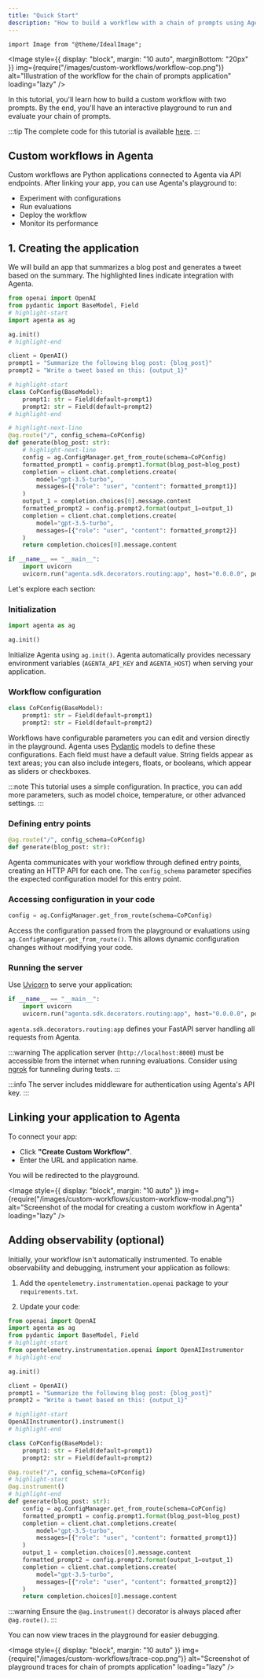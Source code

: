 ```yaml
---
title: "Quick Start"
description: "How to build a workflow with a chain of prompts using Agenta"
---
```


```mdx-code-block
import Image from "@theme/IdealImage";
```

<Image
  style={{ display: "block", margin: "10 auto", marginBottom: "20px" }}
  img={require("/images/custom-workflows/workflow-cop.png")}
  alt="Illustration of the workflow for the chain of prompts application"
  loading="lazy"
/>

In this tutorial, you'll learn how to build a custom workflow with two prompts. By the end, you'll have an interactive playground to run and evaluate your chain of prompts.

:::tip
The complete code for this tutorial is available [here](https://github.com/Agenta-AI/agenta/tree/main/examples/python/custom_workflows/chain_of_prompts/).
:::

## Custom workflows in Agenta

Custom workflows are Python applications connected to Agenta via API endpoints. After linking your app, you can use Agenta's playground to:

- Experiment with configurations
- Run evaluations
- Deploy the workflow
- Monitor its performance

## 1. Creating the application

We will build an app that summarizes a blog post and generates a tweet based on the summary. The highlighted lines indicate integration with Agenta.

```python
from openai import OpenAI
from pydantic import BaseModel, Field
# highlight-start
import agenta as ag

ag.init()
# highlight-end

client = OpenAI()
prompt1 = "Summarize the following blog post: {blog_post}"
prompt2 = "Write a tweet based on this: {output_1}"

# highlight-start
class CoPConfig(BaseModel):
    prompt1: str = Field(default=prompt1)
    prompt2: str = Field(default=prompt2)
# highlight-end

# highlight-next-line
@ag.route("/", config_schema=CoPConfig)
def generate(blog_post: str):
    # highlight-next-line
    config = ag.ConfigManager.get_from_route(schema=CoPConfig)
    formatted_prompt1 = config.prompt1.format(blog_post=blog_post)
    completion = client.chat.completions.create(
        model="gpt-3.5-turbo",
        messages=[{"role": "user", "content": formatted_prompt1}]
    )
    output_1 = completion.choices[0].message.content
    formatted_prompt2 = config.prompt2.format(output_1=output_1)
    completion = client.chat.completions.create(
        model="gpt-3.5-turbo",
        messages=[{"role": "user", "content": formatted_prompt2}]
    )
    return completion.choices[0].message.content

if __name__ == "__main__":
    import uvicorn
    uvicorn.run("agenta.sdk.decorators.routing:app", host="0.0.0.0", port=8000, reload=True)
```

Let's explore each section:

### Initialization

```python
import agenta as ag

ag.init()
```

Initialize Agenta using `ag.init()`. Agenta automatically provides necessary environment variables (`AGENTA_API_KEY` and `AGENTA_HOST`) when serving your application.

### Workflow configuration

```python
class CoPConfig(BaseModel):
    prompt1: str = Field(default=prompt1)
    prompt2: str = Field(default=prompt2)
```

Workflows have configurable parameters you can edit and version directly in the playground. Agenta uses [Pydantic](https://docs.pydantic.dev/) models to define these configurations. Each field must have a default value. String fields appear as text areas; you can also include integers, floats, or booleans, which appear as sliders or checkboxes.

:::note
This tutorial uses a simple configuration. In practice, you can add more parameters, such as model choice, temperature, or other advanced settings.
:::

### Defining entry points

```python
@ag.route("/", config_schema=CoPConfig)
def generate(blog_post: str):
```

Agenta communicates with your workflow through defined entry points, creating an HTTP API for each one. The `config_schema` parameter specifies the expected configuration model for this entry point.

### Accessing configuration in your code

```python
config = ag.ConfigManager.get_from_route(schema=CoPConfig)
```

Access the configuration passed from the playground or evaluations using `ag.ConfigManager.get_from_route()`. This allows dynamic configuration changes without modifying your code.

### Running the server

Use [Uvicorn](https://www.uvicorn.org/) to serve your application:

```python
if __name__ == "__main__":
    import uvicorn
    uvicorn.run("agenta.sdk.decorators.routing:app", host="0.0.0.0", port=8000, reload=True)
```

`agenta.sdk.decorators.routing:app` defines your FastAPI server handling all requests from Agenta.

:::warning
The application server (`http://localhost:8000`) must be accessible from the internet when running evaluations. Consider using [ngrok](https://ngrok.com/) for tunneling during tests.
:::

:::info
The server includes middleware for authentication using Agenta's API key.
:::

## Linking your application to Agenta

To connect your app:

- Click **"Create Custom Workflow"**.
- Enter the URL and application name.

You will be redirected to the playground.

<Image
  style={{ display: "block", margin: "10 auto" }}
  img={require("/images/custom-workflows/custom-workflow-modal.png")}
  alt="Screenshot of the modal for creating a custom workflow in Agenta"
  loading="lazy"
/>

## Adding observability (optional)

Initially, your workflow isn't automatically instrumented. To enable observability and debugging, instrument your application as follows:

1. Add the `opentelemetry.instrumentation.openai` package to your `requirements.txt`.

2. Update your code:

```python cop.py
from openai import OpenAI
import agenta as ag
from pydantic import BaseModel, Field
# highlight-start
from opentelemetry.instrumentation.openai import OpenAIInstrumentor
# highlight-end

ag.init()

client = OpenAI()
prompt1 = "Summarize the following blog post: {blog_post}"
prompt2 = "Write a tweet based on this: {output_1}"

# highlight-start
OpenAIInstrumentor().instrument()
# highlight-end

class CoPConfig(BaseModel):
    prompt1: str = Field(default=prompt1)
    prompt2: str = Field(default=prompt2)

@ag.route("/", config_schema=CoPConfig)
# highlight-start
@ag.instrument()
# highlight-end
def generate(blog_post: str):
    config = ag.ConfigManager.get_from_route(schema=CoPConfig)
    formatted_prompt1 = config.prompt1.format(blog_post=blog_post)
    completion = client.chat.completions.create(
        model="gpt-3.5-turbo",
        messages=[{"role": "user", "content": formatted_prompt1}]
    )
    output_1 = completion.choices[0].message.content
    formatted_prompt2 = config.prompt2.format(output_1=output_1)
    completion = client.chat.completions.create(
        model="gpt-3.5-turbo",
        messages=[{"role": "user", "content": formatted_prompt2}]
    )
    return completion.choices[0].message.content
```

:::warning
Ensure the `@ag.instrument()` decorator is always placed after `@ag.route()`.
:::

You can now view traces in the playground for easier debugging.

<Image
  style={{ display: "block", margin: "10 auto" }}
  img={require("/images/custom-workflows/trace-cop.png")}
  alt="Screenshot of playground traces for chain of prompts application"
  loading="lazy"
/>

